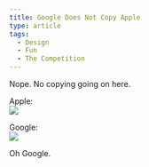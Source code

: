 ```yaml
---
title: Google Does Not Copy Apple
type: article
tags:
  - Design
  - Fun
  - The Competition
---
```


Nope. No copying going on here.

Apple:  
![](http://tjdraper.localtest.me:18886/uploads/entries-gallery/1522/itunes_cover.jpg)

Google:  
![](http://tjdraper.localtest.me:18886/uploads/entries-gallery/1522/google_image_search.jpg)

Oh Google.
